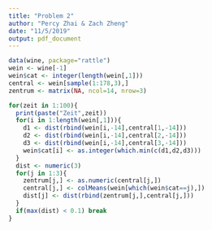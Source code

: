 ```yaml
---
title: "Problem 2"
author: "Percy Zhai & Zach Zheng"
date: "11/5/2019"
output: pdf_document
---
```


```r
data(wine, package="rattle")
wein <- wine[-1]
wein$cat <- integer(length(wein[,1]))
central <- wein[sample(1:178,3),]
zentrum <- matrix(NA, ncol=14, nrow=3)

for(zeit in 1:100){
  print(paste("Zeit",zeit))
  for(i in 1:length(wein[,1])){
    d1 <- dist(rbind(wein[i,-14],central[1,-14]))
    d2 <- dist(rbind(wein[i,-14],central[2,-14]))
    d3 <- dist(rbind(wein[i,-14],central[3,-14]))
    wein$cat[i] <- as.integer(which.min(c(d1,d2,d3)))
  }
  dist <- numeric(3)
  for(j in 1:3){
    zentrum[j,] <- as.numeric(central[j,])
    central[j,] <- colMeans(wein[which(wein$cat==j),])
    dist[j] <- dist(rbind(zentrum[j,],central[j,]))
  }
  if(max(dist) < 0.1) break
}
```


